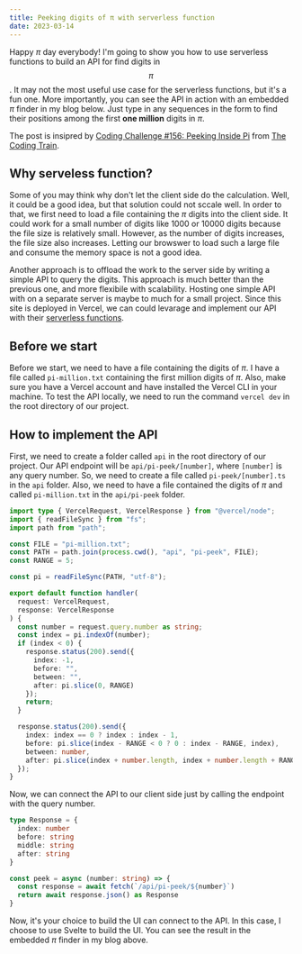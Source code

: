 ```yaml
---
title: Peeking digits of π with serverless function
date: 2023-03-14
---
```


Happy $\pi$ day everybody! I'm going to show you how to use serverless functions to build an API for find digits in $$\pi$$.
It may not the most useful use case for the serverless functions, but it's a fun one.
More importantly, you can see the API in action with an embedded $\pi$ finder in my blog below.
Just type in any sequences in the form to find their positions among the first **one million** digits in $\pi$.

The post is insipred by [Coding Challenge #156: Peeking Inside Pi](https://www.youtube.com/watch?v=MEdpRYyjz_0) from [The Coding Train](https://www.youtube.com/channel/UCvjgXvBlbQiydffZU7m1_aw).


<PiPeek client:load />

## Why serveless function?

Some of you may think why don't let the client side do the calculation.
Well, it could be a good idea, but that solution could not sccale well.
In order to that, we first need to load a file containing the $\pi$ digits into the client side.
It could work for a small number of digits like 1000 or 10000 digits because the file size is relatively small.
However, as the number of digits increases, the file size also increases.
Letting our browswer to load such a large file and consume the memory space is not a good idea.

Another approach is to offload the work to the server side by writing a simple API to query the digits.
This approach is much better than the previous one, and more flexibile with scalability.
Hosting one simple API with on a separate server is maybe to much for a small project.
Since this site is deployed in Vercel, we can could levarage and implement our API with their [serverless functions](https://vercel.com/docs/concepts/functions/serverless-functions).

## Before we start

Before we start, we need to have a file containing the digits of $\pi$. I have a file called `pi-million.txt` containing the first million digits of $\pi$.
Also, make sure you have a Vercel account and have installed the Vercel CLI in your machine.
To test the API locally, we need to run the command `vercel dev` in the root directory of our project.

## How to implement the API

First, we need to create a folder called `api` in the root directory of our project.
Our API endpoint will be `api/pi-peek/[number]`, where `[number]` is any query number.
So, we need to create a file called `pi-peek/[number].ts` in the `api` folder.
Also, we need to have a file contained the digits of $\pi$ and called `pi-million.txt` in the `api/pi-peek` folder.

```ts title="[number].ts"
import type { VercelRequest, VercelResponse } from "@vercel/node";
import { readFileSync } from "fs";
import path from "path";

const FILE = "pi-million.txt";
const PATH = path.join(process.cwd(), "api", "pi-peek", FILE);
const RANGE = 5;

const pi = readFileSync(PATH, "utf-8");

export default function handler(
  request: VercelRequest,
  response: VercelResponse
) {
  const number = request.query.number as string;
  const index = pi.indexOf(number);
  if (index < 0) {
    response.status(200).send({
      index: -1,
      before: "",
      between: "",
      after: pi.slice(0, RANGE)
    });
    return;
  }

  response.status(200).send({
    index: index == 0 ? index : index - 1,
    before: pi.slice(index - RANGE < 0 ? 0 : index - RANGE, index),
    between: number,
    after: pi.slice(index + number.length, index + number.length + RANGE)
  });
}
```

Now, we can connect the API to our client side just by calling the endpoint with the query number.

```ts
type Response = {
  index: number
  before: string
  middle: string
  after: string
}

const peek = async (number: string) => {
  const response = await fetch(`/api/pi-peek/${number}`)
  return await response.json() as Response
}
```

Now, it's your choice to build the UI can connect to the API. 
In this case, I choose to use Svelte to build the UI.
You can see the result in the embedded $\pi$ finder in my blog above.
